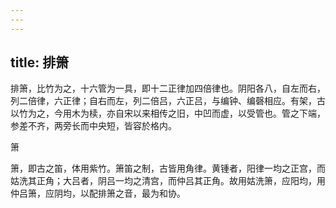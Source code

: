 ```yaml
---
---
---
```

title: 排箫
---



排箫，比竹为之，十六管为一具，即十二正律加四倍律也。阴阳各八，自左而右，列二倍律，六正律；自右而左，列二倍吕，六正吕，与编钟、编磬相应。有架，古以竹为之，今用木为椟，亦自宋以来相传之旧，中凹而虚，以受管也。管之下端，参差不齐，两旁长而中央短，皆容於格内。

箫

箫，即古之笛，体用紫竹。箫笛之制，古皆用角律。黄锺者，阳律一均之正宫，而姑洗其正角；大吕者，阴吕一均之清宫，而仲吕其正角。故用姑洗箫，应阳均，用仲吕箫，应阴均，以配排箫之音，最为和协。